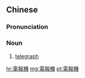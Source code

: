 {{also|电报机}}
==Chinese==
{{zh-forms|s=电报机|type=21}}

===Pronunciation===
{{zh-pron
|m=diànbàojī
|c=din6 bou3 gei1
|cat=n
}}

===Noun===
{{zh-noun}}

# [[telegraph]] {{gloss|apparatus}}

[[hr:電報機]]
[[mg:電報機]]
[[pt:電報機]]
